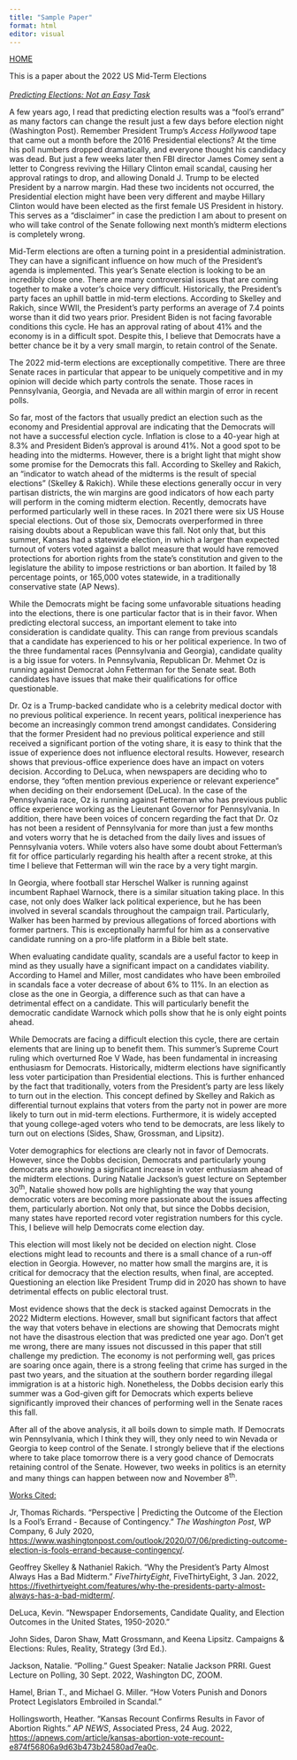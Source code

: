 ```yaml
---
title: "Sample Paper"
format: html
editor: visual
---
```


[HOME](https://lsaiz07.github.io/mywebsite_saiz/)

This is a paper about the 2022 US Mid-Term Elections\
\
[*Predicting Elections: Not an Easy Task*]{.underline}

A few years ago, I read that predicting election results was a "fool's errand" as many factors can change the result just a few days before election night (Washington Post). Remember President Trump's *Access Hollywood* tape that came out a month before the 2016 Presidential elections? At the time his poll numbers dropped dramatically, and everyone thought his candidacy was dead. But just a few weeks later then FBI director James Comey sent a letter to Congress reviving the Hillary Clinton email scandal, causing her approval ratings to drop, and allowing Donald J. Trump to be elected President by a narrow margin. Had these two incidents not occurred, the Presidential election might have been very different and maybe Hillary Clinton would have been elected as the first female US President in history. This serves as a "disclaimer" in case the prediction I am about to present on who will take control of the Senate following next month's midterm elections is completely wrong.

Mid-Term elections are often a turning point in a presidential administration. They can have a significant influence on how much of the President's agenda is implemented. This year's Senate election is looking to be an incredibly close one. There are many controversial issues that are coming together to make a voter's choice very difficult. Historically, the President's party faces an uphill battle in mid-term elections. According to Skelley and Rakich, since WWII, the President's party performs an average of 7.4 points worse than it did two years prior. President Biden is not facing favorable conditions this cycle. He has an approval rating of about 41% and the economy is in a difficult spot. Despite this, I believe that Democrats have a better chance be it by a very small margin, to retain control of the Senate.

The 2022 mid-term elections are exceptionally competitive. There are three Senate races in particular that appear to be uniquely competitive and in my opinion will decide which party controls the senate. Those races in Pennsylvania, Georgia, and Nevada are all within margin of error in recent polls.

So far, most of the factors that usually predict an election such as the economy and Presidential approval are indicating that the Democrats will not have a successful election cycle. Inflation is close to a 40-year high at 8.3% and President Biden's approval is around 41%. Not a good spot to be heading into the midterms. However, there is a bright light that might show some promise for the Democrats this fall. According to Skelley and Rakich, an "indicator to watch ahead of the midterms is the result of special elections" (Skelley & Rakich). While these elections generally occur in very partisan districts, the win margins are good indicators of how each party will perform in the coming midterm election. Recently, democrats have performed particularly well in these races. In 2021 there were six US House special elections. Out of those six, Democrats overperformed in three raising doubts about a Republican wave this fall. Not only that, but this summer, Kansas had a statewide election, in which a larger than expected turnout of voters voted against a ballot measure that would have removed protections for abortion rights from the state's constitution and given to the legislature the ability to impose restrictions or ban abortion. It failed by 18 percentage points, or 165,000 votes statewide, in a traditionally conservative state (AP News).

While the Democrats might be facing some unfavorable situations heading into the elections, there is one particular factor that is in their favor. When predicting electoral success, an important element to take into consideration is candidate quality. This can range from previous scandals that a candidate has experienced to his or her political experience. In two of the three fundamental races (Pennsylvania and Georgia), candidate quality is a big issue for voters. In Pennsylvania, Republican Dr. Mehmet Oz is running against Democrat John Fetterman for the Senate seat. Both candidates have issues that make their qualifications for office questionable.

Dr. Oz is a Trump-backed candidate who is a celebrity medical doctor with no previous political experience. In recent years, political inexperience has become an increasingly common trend amongst candidates. Considering that the former President had no previous political experience and still received a significant portion of the voting share, it is easy to think that the issue of experience does not influence electoral results. However, research shows that previous-office experience does have an impact on voters decision. According to DeLuca, when newspapers are deciding who to endorse, they "often mention previous experience or relevant experience" when deciding on their endorsement (DeLuca). In the case of the Pennsylvania race, Oz is running against Fetterman who has previous public office experience working as the Lieutenant Governor for Pennsylvania. In addition, there have been voices of concern regarding the fact that Dr. Oz has not been a resident of Pennsylvania for more than just a few months and voters worry that he is detached from the daily lives and issues of Pennsylvania voters. While voters also have some doubt about Fetterman's fit for office particularly regarding his health after a recent stroke, at this time I believe that Fetterman will win the race by a very tight margin.

In Georgia, where football star Herschel Walker is running against incumbent Raphael Warnock, there is a similar situation taking place. In this case, not only does Walker lack political experience, but he has been involved in several scandals throughout the campaign trail. Particularly, Walker has been harmed by previous allegations of forced abortions with former partners. This is exceptionally harmful for him as a conservative candidate running on a pro-life platform in a Bible belt state.

When evaluating candidate quality, scandals are a useful factor to keep in mind as they usually have a significant impact on a candidates viability. According to Hamel and Miller, most candidates who have been embroiled in scandals face a voter decrease of about 6% to 11%. In an election as close as the one in Georgia, a difference such as that can have a detrimental effect on a candidate. This will particularly benefit the democratic candidate Warnock which polls show that he is only eight points ahead.

While Democrats are facing a difficult election this cycle, there are certain elements that are lining up to benefit them. This summer's Supreme Court ruling which overturned Roe V Wade, has been fundamental in increasing enthusiasm for Democrats. Historically, midterm elections have significantly less voter participation than Presidential elections. This is further enhanced by the fact that traditionally, voters from the President's party are less likely to turn out in the election. This concept defined by Skelley and Rakich as differential turnout explains that voters from the party not in power are more likely to turn out in mid-term elections. Furthermore, it is widely accepted that young college-aged voters who tend to be democrats, are less likely to turn out on elections (Sides, Shaw, Grossman, and Lipsitz).

Voter demographics for elections are clearly not in favor of Democrats. However, since the Dobbs decision, Democrats and particularly young democrats are showing a significant increase in voter enthusiasm ahead of the midterm elections. During Natalie Jackson's guest lecture on September 30^th^, Natalie showed how polls are highlighting the way that young democratic voters are becoming more passionate about the issues affecting them, particularly abortion. Not only that, but since the Dobbs decision, many states have reported record voter registration numbers for this cycle. This, I believe will help Democrats come election day.

This election will most likely not be decided on election night. Close elections might lead to recounts and there is a small chance of a run-off election in Georgia. However, no matter how small the margins are, it is critical for democracy that the election results, when final, are accepted. Questioning an election like President Trump did in 2020 has shown to have detrimental effects on public electoral trust.

Most evidence shows that the deck is stacked against Democrats in the 2022 Midterm elections. However, small but significant factors that affect the way that voters behave in elections are showing that Democrats might not have the disastrous election that was predicted one year ago. Don't get me wrong, there are many issues not discussed in this paper that still challenge my prediction. The economy is not performing well, gas prices are soaring once again, there is a strong feeling that crime has surged in the past two years, and the situation at the southern border regarding illegal immigration is at a historic high. Nonetheless, the Dobbs decision early this summer was a God-given gift for Democrats which experts believe significantly improved their chances of performing well in the Senate races this fall.

After all of the above analysis, it all boils down to simple math. If Democrats win Pennsylvania, which I think they will, they only need to win Nevada or Georgia to keep control of the Senate. I strongly believe that if the elections where to take place tomorrow there is a very good chance of Democrats retaining control of the Senate. However, two weeks in politics is an eternity and many things can happen between now and November 8^th^.

[Works Cited:]{.underline}

Jr, Thomas Richards. "Perspective \| Predicting the Outcome of the Election Is a Fool's Errand - Because of Contingency." *The Washington Post*, WP Company, 6 July 2020, <https://www.washingtonpost.com/outlook/2020/07/06/predicting-outcome-election-is-fools-errand-because-contingency/>.

Geoffrey Skelley & Nathaniel Rakich. "Why the President's Party Almost Always Has a Bad Midterm." *FiveThirtyEight*, FiveThirtyEight, 3 Jan. 2022, <https://fivethirtyeight.com/features/why-the-presidents-party-almost-always-has-a-bad-midterm/>.

DeLuca, Kevin. "Newspaper Endorsements, Candidate Quality, and Election Outcomes in the United States, 1950-2020." 

John Sides, Daron Shaw, Matt Grossmann, and Keena Lipsitz. Campaigns & Elections: Rules, Reality, Strategy (3rd Ed.).

Jackson, Natalie. "Polling." Guest Speaker: Natalie Jackson PRRI. Guest Lecture on Polling, 30 Sept. 2022, Washington DC, ZOOM. 

Hamel, Brian T., and Michael G. Miller. "How Voters Punish and Donors Protect Legislators Embroiled in Scandal." 

Hollingsworth, Heather. "Kansas Recount Confirms Results in Favor of Abortion Rights." *AP NEWS*, Associated Press, 24 Aug. 2022, <https://apnews.com/article/kansas-abortion-vote-recount-e874f56806a9d63b473b24580ad7ea0c>.  
